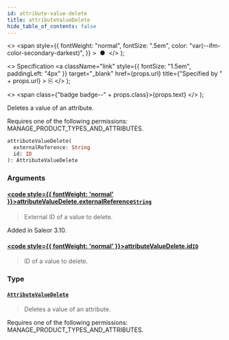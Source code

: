 ```yaml
---
id: attribute-value-delete
title: attributeValueDelete
hide_table_of_contents: false
---
```


  <>
    <span
      style={{
        fontWeight: "normal",
        fontSize: ".5em",
        color: "var(--ifm-color-secondary-darkest)",
      }}
    >
      &nbsp;●&nbsp;
    </span>
  </>
);

  <>
    Specification
    <a
      className="link"
      style={{ fontSize: "1.5em", paddingLeft: "4px" }}
      target="\_blank"
      href={props.url}
      title={"Specified by " + props.url}
    >
      ⎘
    </a>
  </>
);

  <>
    <span class={"badge badge--" + props.class}>{props.text}</span>
  </>
);

Deletes a value of an attribute.

Requires one of the following permissions: MANAGE_PRODUCT_TYPES_AND_ATTRIBUTES.

```graphql
attributeValueDelete(
  externalReference: String
  id: ID
): AttributeValueDelete
```

### Arguments

#### [<code style={{ fontWeight: 'normal' }}>attributeValueDelete.<b>externalReference</b></code>](#)<Bullet />[`String`](../../api-reference/scalars/string) <Badge class="secondary" text="scalar"/>

> External ID of a value to delete.

Added in Saleor 3.10.

>

#### [<code style={{ fontWeight: 'normal' }}>attributeValueDelete.<b>id</b></code>](#)<Bullet />[`ID`](../../api-reference/scalars/id) <Badge class="secondary" text="scalar"/>

> ID of a value to delete.

### Type

#### [`AttributeValueDelete`](../../api-reference/objects/attribute-value-delete) <Badge class="secondary" text="object"/>

> Deletes a value of an attribute.

Requires one of the following permissions: MANAGE_PRODUCT_TYPES_AND_ATTRIBUTES.

>
